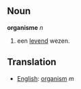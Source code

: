 ==Noun==
'''organisme''' ''n''
# een [[nl: leven|levend]] wezen.

==Translation==
*[[English]]: [[organism]] ''m''